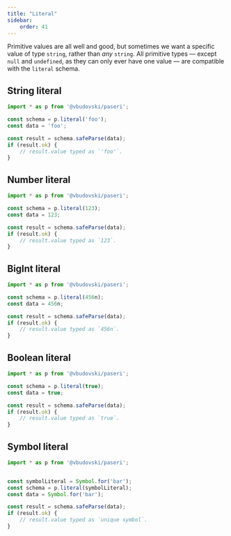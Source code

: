 ```yaml
---
title: "Literal"
sidebar:
    order: 41
---
```


Primitive values are all well and good, but sometimes we want a specific value of type `string`, rather than *any*
`string`. All primitive types &mdash; except `null` and `undefined`, as they can only ever have one value &mdash; are
compatible with the `literal` schema.

## String literal

```typescript
import * as p from '@vbudovski/paseri';

const schema = p.literal('foo');
const data = 'foo';

const result = schema.safeParse(data);
if (result.ok) {
    // result.value typed as `'foo'`.
}
```

## Number literal

```typescript
import * as p from '@vbudovski/paseri';

const schema = p.literal(123);
const data = 123;

const result = schema.safeParse(data);
if (result.ok) {
    // result.value typed as `123`.
}
```

## BigInt literal

```typescript
import * as p from '@vbudovski/paseri';

const schema = p.literal(456n);
const data = 456n;

const result = schema.safeParse(data);
if (result.ok) {
    // result.value typed as `456n`.
}
```

## Boolean literal

```typescript
import * as p from '@vbudovski/paseri';

const schema = p.literal(true);
const data = true;

const result = schema.safeParse(data);
if (result.ok) {
    // result.value typed as `true`.
}
```

## Symbol literal

```typescript
import * as p from '@vbudovski/paseri';


const symbolLiteral = Symbol.for('bar');
const schema = p.literal(symbolLiteral);
const data = Symbol.for('bar');

const result = schema.safeParse(data);
if (result.ok) {
    // result.value typed as `unique symbol`.
}
```
